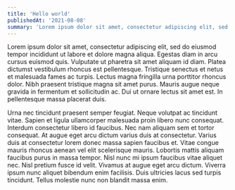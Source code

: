 ```yaml
---
title: 'Hello world'
publishedAt: '2021-08-08'
summary: 'Lorem ipsum dolor sit amet, consectetur adipiscing elit, sed do eiusmod tempor incididunt ut labore et dolore magna aliqua. '
---
```


Lorem ipsum dolor sit amet, consectetur adipiscing elit, sed do eiusmod tempor incididunt ut labore et dolore magna aliqua. Egestas diam in arcu cursus euismod quis. Vulputate ut pharetra sit amet aliquam id diam. Platea dictumst vestibulum rhoncus est pellentesque. Tristique senectus et netus et malesuada fames ac turpis. Lectus magna fringilla urna porttitor rhoncus dolor. Nibh praesent tristique magna sit amet purus. Mauris augue neque gravida in fermentum et sollicitudin ac. Dui ut ornare lectus sit amet est. In pellentesque massa placerat duis.

Urna nec tincidunt praesent semper feugiat. Neque volutpat ac tincidunt vitae. Sapien et ligula ullamcorper malesuada proin libero nunc consequat. Interdum consectetur libero id faucibus. Nec nam aliquam sem et tortor consequat. At augue eget arcu dictum varius duis at consectetur. Varius duis at consectetur lorem donec massa sapien faucibus et. Vitae congue mauris rhoncus aenean vel elit scelerisque mauris. Lobortis mattis aliquam faucibus purus in massa tempor. Nisl nunc mi ipsum faucibus vitae aliquet nec. Nisl pretium fusce id velit. Vivamus at augue eget arcu dictum. Viverra ipsum nunc aliquet bibendum enim facilisis. Duis ultricies lacus sed turpis tincidunt. Tellus molestie nunc non blandit massa enim.
